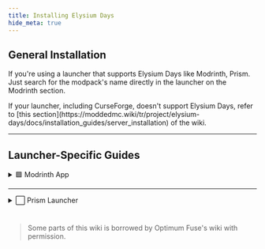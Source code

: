```yaml
---
title: Installing Elysium Days
hide_meta: true
---
```


## General Installation
If you're using a launcher that supports Elysium Days like Modrinth, Prism. Just search for the modpack's name directly in the launcher on the Modrinth section.

<Callout variant="info">
    If your launcher, including CurseForge, doesn't support Elysium Days, refer to [this section](https://moddedmc.wiki/tr/project/elysium-days/docs/installation_guides/server_installation) of the wiki.
</Callout>

---

## Launcher-Specific Guides

<details>
<summary>🟩 Modrinth App</summary>

<a href="https://modrinth.com/app" rel="noopener nofollow ugc"><img src="https://wsrv.nl/?url=https://i.ibb.co/yFjmjTgM/button-install-modrinth-app.png" alt="Download Modrinth App" width="200"/></a>

#

First, we are going to the `Discover Content` page.

<ModAsset
  width="100%"
  title="Discover Content"
  location="elysium-days:image/modrinth_discover_content"
/>

And search for **Elysium Days** in the modpacks section, then click `Install`.

<ModAsset
  width="100%"
  title="Discover Content"
  location="elysium-days:image/modrinth_install"
/>

</details>

---

<details>
<summary>⬜ Prism Launcher</summary>

<a href="https://modrinth.com/app" rel="noopener nofollow ugc"><img src="https://wsrv.nl/?url=https://i.ibb.co/XZcsPhPS/button-install-prism-launcher.png" alt="Download Modrinth App" width="200"/></a>

First, we are going to click `➕ Add Instance`.

<ModAsset
  width="100%"
  title="Discover Content"
  location="elysium-days:image/prism_add_instance"
/>

In this screen, choose Modrinth, and search for Elysium Days. Then choose the latest version of the modpack and click `OK`!

<ModAsset
  width="100%"
  title="Discover Content"
  location="elysium-days:image/prism_install"
/>

</details>

#

> Some parts of this wiki is borrowed by Optimum Fuse's wiki with permission.
